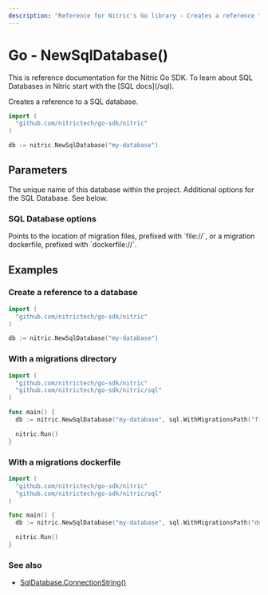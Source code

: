 ```yaml
---
description: "Reference for Nitric's Go library - Creates a reference to a SQL database."
---
```


# Go - NewSqlDatabase()

<Note>
  This is reference documentation for the Nitric Go SDK. To learn about SQL
  Databases in Nitric start with the [SQL docs](/sql).
</Note>

Creates a reference to a SQL database.

```go
import (
  "github.com/nitrictech/go-sdk/nitric"
)

db := nitric.NewSqlDatabase("my-database")
```

## Parameters

<Properties>
  <Property name="name" required type="string">
    The unique name of this database within the project.
  </Property>
  <Property name="options" type="...sqlDatabaseOption">
    Additional options for the SQL Database. See below.
  </Property>
</Properties>

### SQL Database options

<Properties>
  <Property name="WithMigrationsPath()" type="sqlDatabaseOption">
    <Properties nested>
      <Property name="path" required type="string">
        Points to the location of migration files, prefixed with `file://`, or a
        migration dockerfile, prefixed with `dockerfile://`.
      </Property>
    </Properties>
  </Property>
</Properties>

## Examples

### Create a reference to a database

```go
import (
  "github.com/nitrictech/go-sdk/nitric"
)

db := nitric.NewSqlDatabase("my-database")
```

### With a migrations directory

```go
import (
  "github.com/nitrictech/go-sdk/nitric"
  "github.com/nitrictech/go-sdk/nitric/sql"
)

func main() {
  db := nitric.NewSqlDatabase("my-database", sql.WithMigrationsPath("file://migrations/my-database"))

  nitric.Run()
}
```

### With a migrations dockerfile

```go
import (
  "github.com/nitrictech/go-sdk/nitric"
  "github.com/nitrictech/go-sdk/nitric/sql"
)

func main() {
  db := nitric.NewSqlDatabase("my-database", sql.WithMigrationsPath("dockerfile://migrations.dockerfile"))

  nitric.Run()
}
```

### See also

- [SqlDatabase.ConnectionString()](./sql-connection-string)
